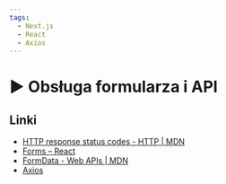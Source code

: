 ```yaml
---
tags:
  - Next.js
  - React
  - Axios
---
```



# ▶️ Obsługa formularza i API

<VimeoPlayer videoId="746876335" />

## Linki

- [HTTP response status codes - HTTP | MDN](https://developer.mozilla.org/en-US/docs/Web/HTTP/Status)
- [Forms – React](https://legacy.reactjs.org/docs/forms.html)
- [FormData - Web APIs | MDN](https://developer.mozilla.org/en-US/docs/Web/API/FormData)
- [Axios](https://axios-http.com/)
